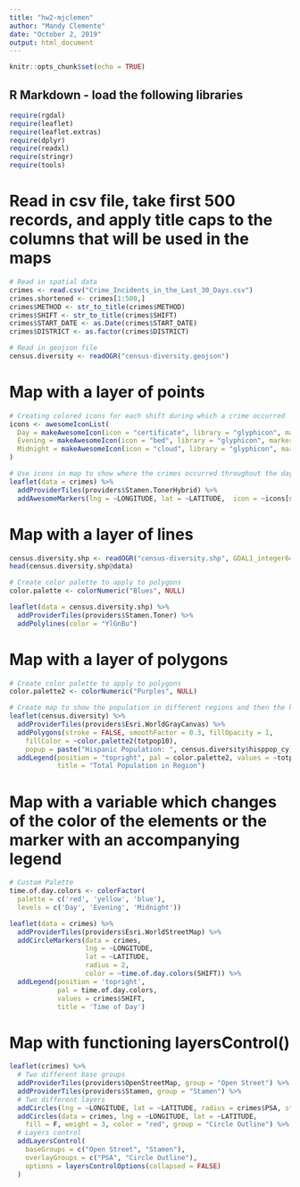 ```yaml
---
title: "hw2-mjclemen"
author: "Mandy Clemente"
date: "October 2, 2019"
output: html_document
---
```


```r
knitr::opts_chunk$set(echo = TRUE)
```

## R Markdown - load the following libraries

```r
require(rgdal)
require(leaflet)
require(leaflet.extras)
require(dplyr)
require(readxl)
require(stringr)
require(tools)
```

# Read in csv file, take first 500 records, and apply title caps to the columns that will be used in the maps

```r
# Read in spatial data
crimes <- read.csv("Crime_Incidents_in_the_Last_30_Days.csv")
crimes.shortened <- crimes[1:500,]
crimes$METHOD <- str_to_title(crimes$METHOD)
crimes$SHIFT <- str_to_title(crimes$SHIFT)
crimes$START_DATE <- as.Date(crimes$START_DATE)
crimes$DISTRICT <- as.factor(crimes$DISTRICT)

# Read in geojson file
census.diversity <- readOGR("census-diversity.geojson")
```

# Map with a layer of points

```r
# Creating colored icons for each shift during which a crime occurred
icons <- awesomeIconList(
  Day = makeAwesomeIcon(icon = "certificate", library = "glyphicon", markerColor = "orange", iconColor = "black"),
  Evening = makeAwesomeIcon(icon = "bed", library = "glyphicon", markerColor = "blue", iconColor = "black"),
  Midnight = makeAwesomeIcon(icon = "cloud", library = "glyphicon", markerColor = "black", iconColor = "white")
)

# Use icons in map to show where the crimes occurred throughout the day and night
leaflet(data = crimes) %>%
  addProviderTiles(providers$Stamen.TonerHybrid) %>%
  addAwesomeMarkers(lng = ~LONGITUDE, lat = ~LATITUDE,  icon = ~icons[str_trim(SHIFT)], popup = ~SHIFT)
```

# Map with a layer of lines
```r
census.diversity.shp <- readOGR("census-diversity.shp", GDAL1_integer64_policy = TRUE)
head(census.diversity.shp@data)

# Create color palette to apply to polygons
color.palette <- colorNumeric("Blues", NULL)

leaflet(data = census.diversity.shp) %>%
  addProviderTiles(providers$Stamen.Toner) %>%
  addPolylines(color = "YlGnBu")
```
# Map with a layer of polygons
```r

# Create color palette to apply to polygons
color.palette2 <- colorNumeric("Purples", NULL)

# Create map to show the population in different regions and then the hispanic population compared to total
leaflet(census.diversity) %>%
  addProviderTiles(providers$Esri.WorldGrayCanvas) %>%
  addPolygons(stroke = FALSE, smoothFactor = 0.3, fillOpacity = 1,
    fillColor = ~color.palette2(totpop10),
    popup = paste("Hispanic Population: ", census.diversity$hisppop_cy)) %>%
  addLegend(position = "topright", pal = color.palette2, values = ~totpop10, opacity = 1.0,
            title = "Total Population in Region")
```
# Map with a variable which changes of the color of the elements or the marker with an accompanying legend
```r

# Custom Palette
time.of.day.colors <- colorFactor(
  palette = c('red', 'yellow', 'blue'),
  levels = c('Day', 'Evening', 'Midnight'))

leaflet(data = crimes) %>%
  addProviderTiles(providers$Esri.WorldStreetMap) %>%
  addCircleMarkers(data = crimes,
                   lng = ~LONGITUDE,
                   lat = ~LATITUDE,
                   radius = 2,
                   color = ~time.of.day.colors(SHIFT)) %>%
  addLegend(position = 'topright',
            pal = time.of.day.colors,
            values = crimes$SHIFT,
            title = 'Time of Day')
```
# Map with functioning layersControl()
```r
leaflet(crimes) %>%
  # Two different base groups
  addProviderTiles(providers$OpenStreetMap, group = "Open Street") %>%
  addProviderTiles(providers$Stamen, group = "Stamen") %>%
  # Two different layers
  addCircles(lng = ~LONGITUDE, lat = ~LATITUDE, radius = crimes$PSA, stroke = F, group = "PSA", popup = ~PSA) %>%
  addCircles(data = crimes, lng = ~LONGITUDE, lat = ~LATITUDE,
    fill = F, weight = 3, color = "red", group = "Circle Outline") %>%
  # Layers control
  addLayersControl(
    baseGroups = c("Open Street", "Stamen"),
    overlayGroups = c("PSA", "Circle Outline"),
    options = layersControlOptions(collapsed = FALSE)
  )
```

